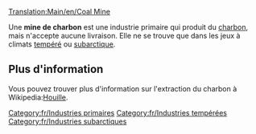 [[Translation:Main/en/Coal Mine]]{{en/-}}
{{Template:Industries/Fr
|image=Coalmine.png
|nom=Mine de charbon
|climats=[[Main/fr/Tempéré|Tempéré]], [[Main/fr/Subarctique|Subarctique]].
|accepte=Rien
|produit=[[Main/fr/Charbon|Charbon]]
}}

Une '''mine de charbon''' est une industrie primaire qui produit du [[Main/fr/Charbon|charbon]], mais n'accepte aucune livraison. Elle ne se trouve que dans les jeux à climats [[Main/en/Climat/Fr#Tempéré|tempéré]] ou [[Main/en/Climat/Fr#Subarctique|subarctique]].

== Plus d'information ==
Vous pouvez trouver plus d'information sur l'extraction du charbon à Wikipedia:[http://www.wikipedia.org/wiki/fr:Houille Houille].


[[Category:fr/Industries primaires]]
[[Category:fr/Industries tempérées]]
[[Category:fr/Industries subarctiques]]